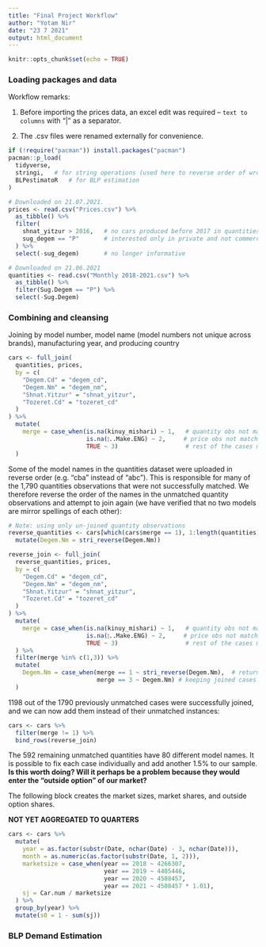 ```yaml
---
title: "Final Project Workflow"
author: "Yotam Nir"
date: "23 7 2021"
output: html_document
---
```


```r
knitr::opts_chunk$set(echo = TRUE)
```

### Loading packages and data

Workflow remarks:

1. Before importing the prices data, an excel edit was required – `text to columns` with "|" as a separator.

2. The .csv files were renamed externally for convenience.

```r
if (!require("pacman")) install.packages("pacman")
pacman::p_load(
  tidyverse,
  stringi,   # for string operations (used here to reverse order of wrongly written model names)
  BLPestimatoR   # for BLP estimation
)

# Downloaded on 21.07.2021.
prices <- read.csv("Prices.csv") %>%
  as_tibble() %>%
  filter(
    shnat_yitzur > 2016,   # no cars produced before 2017 in quantities data
    sug_degem == "P"       # interested only in private and not commercial vehicles
  ) %>%
  select(-sug_degem)       # no longer informative

# Downloaded on 21.06.2021
quantities <- read.csv("Monthly 2018-2021.csv") %>%
  as_tibble() %>%
  filter(Sug.Degem == "P") %>%
  select(-Sug.Degem)
```

### Combining and cleansing

Joining by model number, model name (model numbers not unique across brands), manufacturing year, and producing country

```r
cars <- full_join(
  quantities, prices,
  by = c(
    "Degem.Cd" = "degem_cd",
    "Degem.Nm" = "degem_nm",
    "Shnat.Yitzur" = "shnat_yitzur",
    "Tozeret.Cd" = "tozeret_cd"
  )
) %>%
  mutate(
    merge = case_when(is.na(kinuy_mishari) ~ 1,   # quantity obs not matched
                      is.na(ן..Make.ENG) ~ 2,     # price obs not matched
                      TRUE ~ 3)                   # rest of the cases matched
  )
```

Some of the model names in the quantities dataset were uploaded in reverse order (e.g. "cba" instead of "abc"). This is responsible for many of the 1,790 quantities observations that were not successfully matched. We therefore reverse the order of the names in the unmatched quantity observations and attempt to join again (we have verified that no two models are mirror spellings of each other):

```r
# Note: using only un-joined quantity observations
reverse_quantities <- cars[which(cars$merge == 1), 1:length(quantities)] %>%
  mutate(Degem.Nm = stri_reverse(Degem.Nm))

reverse_join <- full_join(
  reverse_quantities, prices,
  by = c(
    "Degem.Cd" = "degem_cd",
    "Degem.Nm" = "degem_nm",
    "Shnat.Yitzur" = "shnat_yitzur",
    "Tozeret.Cd" = "tozeret_cd"
  )
) %>%
  mutate(
    merge = case_when(is.na(kinuy_mishari) ~ 1,   # quantity obs not matched
                      is.na(ן..Make.ENG) ~ 2,     # price obs not matched
                      TRUE ~ 3)                   # rest of the cases matched
  ) %>%
  filter(merge %in% c(1,3)) %>%
  mutate(
    Degem.Nm = case_when(merge == 1 ~ stri_reverse(Degem.Nm),  # return un-joined cases to their original names
                         merge == 3 ~ Degem.Nm) # keeping joined cases with their correct names
  )
```

1198 out of the 1790 previously unmatched cases were successfully joined, and we can now add them instead of their unmatched instances:

```r
cars <- cars %>%
  filter(merge != 1) %>%
  bind_rows(reverse_join)
```


The 592 remaining unmatched quantities have 80 different model names. It is possible to fix each case individually and add another 1.5% to our sample. **Is this worth doing? Will it perhaps be a problem because they would enter the "outside option" of our market?**


The following block creates the market sizes, market shares, and outside option shares.

**NOT YET AGGREGATED TO QUARTERS**

```r
cars <- cars %>%
  mutate(
    year = as.factor(substr(Date, nchar(Date) - 3, nchar(Date))),
    month = as.numeric(as.factor(substr(Date, 1, 2))),
    marketsize = case_when(year == 2018 ~ 4266307,
                           year == 2019 ~ 4405446,
                           year == 2020 ~ 4508457,
                           year == 2021 ~ 4508457 * 1.01),
    sj = Car.num / marketsize
  ) %>%
  group_by(year) %>%
  mutate(s0 = 1 - sum(sj))
```







### BLP Demand Estimation

